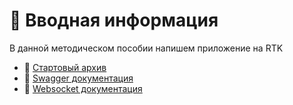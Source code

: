 
# 🔗 Вводная информация

В данной методическом пособии напишем приложение на RTK

- 🔗 [Стартовый архив](https://github.com/xxx)
- 🔗 [Swagger документация](https://musicfun.it-incubator.app/api)
- 🔗 [Websocket документация](https://musicfun.it-incubator.app/async-api)

<Cards>
  <Cards.Card title="1. Настройка приложения" href="1-intro" />
  <Cards.Card title="2. Rtk query" href="2-rtk-query" />
  <Cards.Card title="3. Mutation" href="3-mutation" />
  <Cards.Card title="4. Re-fetching" href="4-re-fetching" />
  <Cards.Card title="5. Code splitting" href="5-code-splitting" />
  <Cards.Card title="6. Работа с изображениями" href="6-playlist-images" />
</Cards>
